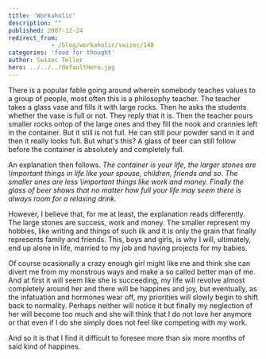 ```yaml
---
title: 'Workaholic'
description: ""
published: 2007-12-24
redirect_from: 
            - /blog/workaholic/swizec/140
categories: 'food for thought'
author: Swizec Teller
hero: ../../../defaultHero.jpg
---
```

There is a popular fable going around wherein somebody teaches values to a group of people, most often this is a philosophy teacher. The teacher takes a glass vase and fills it with large rocks. Then he asks the students whether the vase is full or not. They reply that it is. Then the teacher pours smaller rocks ontop of the large ones and they fill the nook and crannies left in the container. But it still is not full. He can still pour powder sand in it and then it really looks full. But what's this? A glass of beer can still follow before the container is absolutely and completely full.

An explanation then follows. _The container is your life, the larger stones are \\important things in life like your spouse, children, friends and so. The smaller ones are less \\important things like work and money. Finally the glass of beer shows that no matter how full your life may seem there is always room for a relaxing drink._

However, I believe that, for me at least, the explanation reads differently. The large stones are success, work and money. The smaller represent my hobbies, like writing and things of such ilk and it is only the grain that finally represents family and friends. This, boys and girls, is why I will, ultimately, end up alone in life, married to my job and having projects for my babies.

Of course ocasionally a crazy enough girl might like me and think she can divert me from my monstrous ways and make a so called better man of me. And at first it will seem like she is succeeding, my life will revolve almost completely around her and there will be happines and joy, but eventually, as the infatuation and hormones wear off, my priorities will slowly begin to shift back to normality. Perhaps neither will notice it but finally my neglection of her will become too much and she will think that I do not love her anymore or that even if I do she simply does not feel like competing with my work.

And so it is that I find it difficult to foresee more than six more months of said kind of happines.